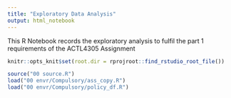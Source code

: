 ```yaml
---
title: "Exploratory Data Analysis"
output: html_notebook
---
```


This R Notebook records the exploratory analysis to fulfil the part 1 requirements of the ACTL4305 Assignment

```r
knitr::opts_knit$set(root.dir = rprojroot::find_rstudio_root_file())
```


```r
source("00 source.R")
load("00 envr/Compulsory/ass_copy.R")
load("00 envr/Compulsory/policy_df.R")

```

